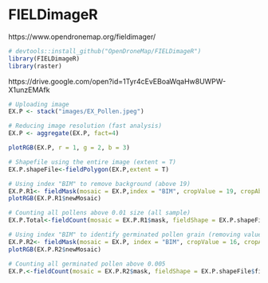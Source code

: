 # FIELDimageR

https://www.opendronemap.org/fieldimager/

```r
# devtools::install_github("OpenDroneMap/FIELDimageR")
library(FIELDimageR)
library(raster)
```

https://drive.google.com/open?id=1Tyr4cEvEBoaWqaHw8UWPW-X1unzEMAfk

```r
# Uploading image
EX.P <- stack("images/EX_Pollen.jpeg")

# Reducing image resolution (fast analysis)
EX.P <- aggregate(EX.P, fact=4) 

plotRGB(EX.P, r = 1, g = 2, b = 3)

# Shapefile using the entire image (extent = T)
EX.P.shapeFile<-fieldPolygon(EX.P,extent = T)

# Using index "BIM" to remove background (above 19)
EX.P.R1<- fieldMask(mosaic = EX.P,index = "BIM", cropValue = 19, cropAbove = T)
plotRGB(EX.P.R1$newMosaic)

# Counting all pollens above 0.01 size (all sample)
EX.P.Total<-fieldCount(mosaic = EX.P.R1$mask, fieldShape = EX.P.shapeFile$fieldShape, minSize = 0.01) 

# Using index "BIM" to identify germinated pollen grain (removing values above 16)
EX.P.R2<- fieldMask(mosaic = EX.P, index = "BIM", cropValue = 16, cropAbove = T)
plotRGB(EX.P.R2$newMosaic)

# Counting all germinated pollen above 0.005 
EX.P.<-fieldCount(mosaic = EX.P.R2$mask, fieldShape = EX.P.shapeFile$fieldShape, minSize = 0.005)

```

